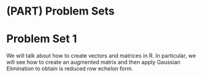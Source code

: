 # (PART) Problem Sets {-}

# Problem Set 1

We will talk about how to create vectors and matrices in R. In particular, we will see how to create an augmented matrix and then apply Gaussian Elimination to obtain is reduced row echelon form.
